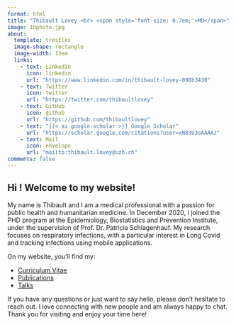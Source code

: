 ```yaml
---
format: html
title: "Thibault Lovey <br> <span style='font-size: 0.7em;'>MD</span>"
image: IDphoto.jpg
about:
  template: trestles
  image-shape: rectangle
  image-width: 13em
  links:
    - text: LinkedIn
      icon: linkedin
      url: "https://www.linkedin.com/in/thibault-lovey-098b3430"
    - text: Twitter
      icon: twitter
      url: "https://twitter.com/thibaultlovey"
    - text: GitHub
      icon: github
      url: "https://github.com/thibaultlovey"
    - text: "{{< ai google-scholar >}} Google Scholar"
      url: "https://scholar.google.com/citations?user=xN83U3oAAAAJ"
    - text: Mail
      icon: envelope
      url: "mailto:thibault.lovey@uzh.ch"
comments: false
---
```

## Hi ! Welcome to my website!

My name is Thibault and I am a medical professional with a passion for public health and humanitarian medicine.
In December 2020, I joined the PHD program at the Epidemiology, Biostatistics and Prevention Institute, under the supervision of Prof. Dr. Patricia Schlagenhauf. My research focuses on respiratory infections, with a particular interest in Long Covid and tracking infections using mobile applications.

On my website, you’ll find my:

- [Curriculum Vitae](cv.qmd)
- [Publications](about.qmd)
- [Talks](talk.qmd)

If you have any questions or just want to say hello, please don’t hesitate to reach out. I love connecting with new people and am always happy to chat. Thank you for visiting and enjoy your time here!
